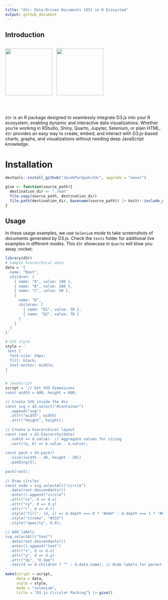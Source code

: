 ```yaml
---
title: "d3r: Data-Driven Documents (D3) in R Ecosystem"
output: github_document
---
```


## Introduction

<div style="display: flex; align-items: center;">
  <img src="https://upload.wikimedia.org/wikipedia/commons/1/15/Logo_D3.svg" style="height: 150px; margin-right: 10px;">
  <img src="https://upload.wikimedia.org/wikipedia/commons/1/1b/R_logo.svg" style="height: 150px;">
</div>

</br>

`d3r` is an R package designed to seamlessly integrate D3.js into your R ecosystem, enabling dynamic and interactive data visualizations. Whether you're working in RStudio, Shiny, Quarto, Jupyter, Selenium, or plain HTML, `d3r` provides an easy way to create, embed, and interact with D3.js-based charts, graphs, and visualizations without needing deep JavaScript knowledge.

# Installation

``` r
devtools::install_github("JacekPardyak/d3r", upgrade = "never")
```

```r
give <- function(source_path){
  destination_dir <- "./man"
  file.copy(source_path, destination_dir)
  file.path(destination_dir, basename(source_path)) |> knitr::include_graphics()
}
```

## Usage

In these usage examples, we use `Selenium` mode to take screenshots of documents generated by D3.js. Check the `tests` folder for additional live examples in different modes. This `d3r` showcase in `Quarto` will blow you away :rocket: 

```r
library(d3r)
# Sample hierarchical data
data = '{
  name: "Root",
  children: [
    { name: "A", value: 100 },
    { name: "B", value: 200 },
    { name: "C", value: 50 },
    { 
      name: "D", 
      children: [
        { name: "D1", value: 30 },
        { name: "D2", value: 70 }
      ]
    }
  ]
}'

# CSS style
style = '
 text {
  font-size: 24px;
  fill: black;
  text-anchor: middle;
}
'

# JavaScript
script = '// Set SVG dimensions
const width = 600, height = 600;

// Create SVG inside the div
const svg = d3.select("#container")
  .append("svg")
  .attr("width", width)
  .attr("height", height);
      
// Create a hierarchical layout
const root = d3.hierarchy(data)
  .sum(d => d.value)  // Aggregate values for sizing
  .sort((a, b) => b.value - a.value);
    
const pack = d3.pack()
  .size([width - 20, height - 20])
  .padding(5);
    
pack(root);
    
// Draw circles
const node = svg.selectAll("circle")
  .data(root.descendants())
  .enter().append("circle")
  .attr("cx", d => d.x)
  .attr("cy", d => d.y)
  .attr("r", d => d.r)
  .style("fill", (d, i) => d.depth === 0 ? "#ddd" : d.depth === 1 ? "#69b3a2" : "#ff9999")
  .style("stroke", "#333")
  .style("opacity", 0.8);
    
// Add labels
svg.selectAll("text")
  .data(root.descendants())
  .enter().append("text")
  .attr("x", d => d.x)
  .attr("y", d => d.y)
  .attr("dy", "0.3em")
  .text(d => d.children ? "" : d.data.name); // Hide labels for parent nodes
' 
make(script = script, 
     data = data, 
     style = style, 
     mode = "selenium", 
     title = "D3.js Circular Packing") |> give()
```


